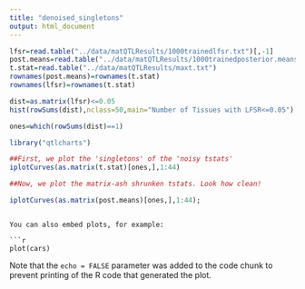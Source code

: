 ```yaml
---
title: "denoised_singletons"
output: html_document
---
```


```r
lfsr=read.table("../data/matQTLResults/1000trainedlfsr.txt")[,-1]
post.means=read.table("../data/matQTLResults/1000trainedposterior.means.txt")[,-1]
t.stat=read.table("../data/matQTLResults/maxt.txt")
rownames(post.means)=rownames(t.stat)
rownames(lfsr)=rownames(t.stat)

dist=as.matrix(lfsr)<=0.05
hist(rowSums(dist),nclass=50,main="Number of Tissues with LFSR<=0.05")

ones=which(rowSums(dist)==1)

library("qtlcharts")

##First, we plot the 'singletons' of the 'noisy tstats'
iplotCurves(as.matrix(t.stat)[ones,],1:44)

##Now, we plot the matrix-ash shrunken tstats. Look how clean!

iplotCurves(as.matrix(post.means)[ones,],1:44);
```


                
```

You can also embed plots, for example:

```r
plot(cars)
```

Note that the `echo = FALSE` parameter was added to the code chunk to prevent printing of the R code that generated the plot.

